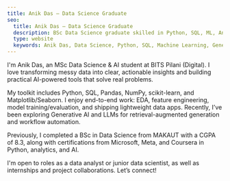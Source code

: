 ```yaml
---
title: Anik Das — Data Science Graduate
seo:
  title: Anik Das — Data Science Graduate
  description: BSc Data Science graduate skilled in Python, SQL, ML, Analytics, and data visualization. Passionate about building AI-powered solutions with LLMs.
  type: website
  keywords: Anik Das, Data Science, Python, SQL, Machine Learning, Generative AI, LLMs
---
```


I'm Anik Das, an MSc Data Science & AI student at BITS Pilani (Digital). I love transforming messy data into clear, actionable insights and building practical AI-powered tools that solve real problems.

My toolkit includes Python, SQL, Pandas, NumPy, scikit-learn, and Matplotlib/Seaborn. I enjoy end-to-end work: EDA, feature engineering, model training/evaluation, and shipping lightweight data apps. Recently, I’ve been exploring Generative AI and LLMs for retrieval-augmented generation and workflow automation.

Previously, I completed a BSc in Data Science from MAKAUT with a CGPA of 8.3, along with certifications from Microsoft, Meta, and Coursera in Python, analytics, and AI.

I'm open to roles as a data analyst or junior data scientist, as well as internships and project collaborations. Let’s connect!